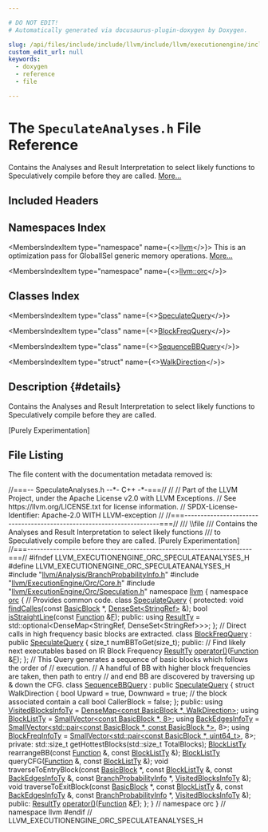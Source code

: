```yaml
---

# DO NOT EDIT!
# Automatically generated via docusaurus-plugin-doxygen by Doxygen.

slug: /api/files/include/include/llvm/include/llvm/executionengine/include/llvm/executionengine/orc/speculateanalyses-h
custom_edit_url: null
keywords:
  - doxygen
  - reference
  - file

---
```





# The `SpeculateAnalyses.h` File Reference

<DoxygenPage pluginConfig={pluginConfig}>

Contains the Analyses and Result Interpretation to select likely functions to Speculatively compile before they are called. <a href="#details">More...</a>

## Included Headers

<IncludesList>
<IncludesListItem
  filePath="llvm/Analysis/BranchProbabilityInfo.h"
  permalink="/docs/api/files/include/include/llvm/include/llvm/analysis/branchprobabilityinfo-h"
  isLocal="true" />
<IncludesListItem
  filePath="llvm/ExecutionEngine/Orc/Core.h"
  permalink="/docs/api/files/include/include/llvm/include/llvm/executionengine/include/llvm/executionengine/orc/core-h"
  isLocal="true" />
<IncludesListItem
  filePath="llvm/ExecutionEngine/Orc/Speculation.h"
  permalink="/docs/api/files/include/include/llvm/include/llvm/executionengine/include/llvm/executionengine/orc/speculation-h"
  isLocal="true" />
</IncludesList>

## Namespaces Index

<MembersIndex>

<MembersIndexItem
  type="namespace"
  name={<><a href="/docs/api/namespaces/llvm">llvm</a></>}>
This is an optimization pass for GlobalISel generic memory operations. <a href="/docs/api/namespaces/llvm/#details">More...</a>
</MembersIndexItem>

<MembersIndexItem
  type="namespace"
  name={<><a href="/docs/api/namespaces/llvm/orc">llvm::orc</a></>}>
</MembersIndexItem>

</MembersIndex>

## Classes Index

<MembersIndex>

<MembersIndexItem
  type="class"
  name={<><a href="/docs/api/classes/llvm/orc/speculatequery">SpeculateQuery</a></>}>
</MembersIndexItem>

<MembersIndexItem
  type="class"
  name={<><a href="/docs/api/classes/llvm/orc/blockfreqquery">BlockFreqQuery</a></>}>
</MembersIndexItem>

<MembersIndexItem
  type="class"
  name={<><a href="/docs/api/classes/llvm/orc/sequencebbquery">SequenceBBQuery</a></>}>
</MembersIndexItem>

<MembersIndexItem
  type="struct"
  name={<><a href="/docs/api/structs/llvm/orc/sequencebbquery/walkdirection">WalkDirection</a></>}>
</MembersIndexItem>

</MembersIndex>

## Description {#details}

Contains the Analyses and Result Interpretation to select likely functions to Speculatively compile before they are called.

&#91;Purely Experimentation&#93;

## File Listing

The file content with the documentation metadata removed is:

<ProgramListing>

<Link id="l00001" /><CodeLine lineNumber="1"><Highlight kind="comment">//===-- SpeculateAnalyses.h  --&#42;- C++ -&#42;-===//</Highlight><Highlight kind="normal"></Highlight></CodeLine>
<Link id="l00002" /><CodeLine lineNumber="2"><Highlight kind="normal"></Highlight><Highlight kind="comment">//</Highlight><Highlight kind="normal"></Highlight></CodeLine>
<Link id="l00003" /><CodeLine lineNumber="3"><Highlight kind="normal"></Highlight><Highlight kind="comment">// Part of the LLVM Project, under the Apache License v2.0 with LLVM Exceptions.</Highlight><Highlight kind="normal"></Highlight></CodeLine>
<Link id="l00004" /><CodeLine lineNumber="4"><Highlight kind="normal"></Highlight><Highlight kind="comment">// See https://llvm.org/LICENSE.txt for license information.</Highlight><Highlight kind="normal"></Highlight></CodeLine>
<Link id="l00005" /><CodeLine lineNumber="5"><Highlight kind="normal"></Highlight><Highlight kind="comment">// SPDX-License-Identifier: Apache-2.0 WITH LLVM-exception</Highlight><Highlight kind="normal"></Highlight></CodeLine>
<Link id="l00006" /><CodeLine lineNumber="6"><Highlight kind="normal"></Highlight><Highlight kind="comment">//</Highlight><Highlight kind="normal"></Highlight></CodeLine>
<Link id="l00007" /><CodeLine lineNumber="7"><Highlight kind="normal"></Highlight><Highlight kind="comment">//===----------------------------------------------------------------------===//</Highlight><Highlight kind="comment"></Highlight></CodeLine>
<Link id="l00008" /><CodeLine lineNumber="8"><Highlight kind="comment">/// \\file</Highlight></CodeLine>
<Link id="l00009" /><CodeLine lineNumber="9"><Highlight kind="comment">/// Contains the Analyses and Result Interpretation to select likely functions</Highlight></CodeLine>
<Link id="l00010" /><CodeLine lineNumber="10"><Highlight kind="comment">/// to Speculatively compile before they are called. &#91;Purely Experimentation&#93;</Highlight><Highlight kind="normal"></Highlight></CodeLine>
<Link id="l00011" /><CodeLine lineNumber="11"><Highlight kind="normal"></Highlight><Highlight kind="comment">//===----------------------------------------------------------------------===//</Highlight><Highlight kind="normal"></Highlight></CodeLine>
<Link id="l00012" /><CodeLine lineNumber="12"><Highlight kind="normal"></Highlight></CodeLine>
<Link id="l00013" /><CodeLine lineNumber="13"><Highlight kind="normal"></Highlight><Highlight kind="preprocessor">#ifndef LLVM&#95;EXECUTIONENGINE&#95;ORC&#95;SPECULATEANALYSES&#95;H</Highlight><Highlight kind="normal"></Highlight></CodeLine>
<Link id="l00014" /><CodeLine lineNumber="14"><Highlight kind="normal"></Highlight><Highlight kind="preprocessor">#define LLVM&#95;EXECUTIONENGINE&#95;ORC&#95;SPECULATEANALYSES&#95;H</Highlight><Highlight kind="normal"></Highlight></CodeLine>
<Link id="l00015" /><CodeLine lineNumber="15"><Highlight kind="normal"></Highlight></CodeLine>
<Link id="l00016" /><CodeLine lineNumber="16"><Highlight kind="normal"></Highlight><Highlight kind="preprocessor">#include &quot;<a href="/docs/api/files/include/include/llvm/include/llvm/analysis/branchprobabilityinfo-h">llvm/Analysis/BranchProbabilityInfo.h</a>&quot;</Highlight><Highlight kind="normal"></Highlight></CodeLine>
<Link id="l00017" /><CodeLine lineNumber="17"><Highlight kind="normal"></Highlight><Highlight kind="preprocessor">#include &quot;<a href="/docs/api/files/include/include/llvm/include/llvm/executionengine/include/llvm/executionengine/orc/core-h">llvm/ExecutionEngine/Orc/Core.h</a>&quot;</Highlight><Highlight kind="normal"></Highlight></CodeLine>
<Link id="l00018" /><CodeLine lineNumber="18"><Highlight kind="normal"></Highlight><Highlight kind="preprocessor">#include &quot;<a href="/docs/api/files/include/include/llvm/include/llvm/executionengine/include/llvm/executionengine/orc/speculation-h">llvm/ExecutionEngine/Orc/Speculation.h</a>&quot;</Highlight><Highlight kind="normal"></Highlight></CodeLine>
<Link id="l00019" /><CodeLine lineNumber="19"><Highlight kind="normal"></Highlight></CodeLine>
<Link id="l00020" /><CodeLine lineNumber="20"><Highlight kind="normal"></Highlight><Highlight kind="keyword">namespace </Highlight><Highlight kind="normal"><a href="/docs/api/namespaces/llvm">llvm</a> &#123;</Highlight></CodeLine>
<Link id="l00021" /><CodeLine lineNumber="21"><Highlight kind="normal"></Highlight></CodeLine>
<Link id="l00022" /><CodeLine lineNumber="22"><Highlight kind="normal"></Highlight><Highlight kind="keyword">namespace </Highlight><Highlight kind="normal"><a href="/docs/api/namespaces/llvm/orc">orc</a> &#123;</Highlight></CodeLine>
<Link id="l00023" /><CodeLine lineNumber="23"><Highlight kind="normal"></Highlight></CodeLine>
<Link id="l00024" /><CodeLine lineNumber="24"><Highlight kind="normal"></Highlight><Highlight kind="comment">// Provides common code.</Highlight><Highlight kind="normal"></Highlight></CodeLine>
<Link id="l00025" /><CodeLine lineNumber="25" lineLink="/docs/api/classes/llvm/orc/speculatequery"><Highlight kind="normal"></Highlight><Highlight kind="keyword">class </Highlight><Highlight kind="normal"><a href="/docs/api/classes/llvm/orc/speculatequery">SpeculateQuery</a> &#123;</Highlight></CodeLine>
<Link id="l00026" /><CodeLine lineNumber="26"><Highlight kind="normal"></Highlight><Highlight kind="keyword">protected</Highlight><Highlight kind="normal">:</Highlight></CodeLine>
<Link id="l00027" /><CodeLine lineNumber="27"><Highlight kind="normal">  </Highlight><Highlight kind="keywordtype">void</Highlight><Highlight kind="normal"> <a href="/docs/api/classes/llvm/orc/speculatequery/#ab7315fecd53d8915efb8a2ac8f908595">findCalles</a>(</Highlight><Highlight kind="keyword">const</Highlight><Highlight kind="normal"> <a href="/docs/api/classes/llvm/basicblock">BasicBlock</a> &#42;, <a href="/docs/api/classes/llvm/denseset">DenseSet&lt;StringRef&gt;</a> &amp;);</Highlight></CodeLine>
<Link id="l00028" /><CodeLine lineNumber="28"><Highlight kind="normal">  </Highlight><Highlight kind="keywordtype">bool</Highlight><Highlight kind="normal"> <a href="/docs/api/classes/llvm/orc/speculatequery/#aa93fb291eede52d54761819aee1c3dfc">isStraightLine</a>(</Highlight><Highlight kind="keyword">const</Highlight><Highlight kind="normal"> <a href="/docs/api/classes/llvm/function">Function</a> &amp;<a href="/docs/api/files/lib/lib/support/md5-cpp/#a96d73bbd7af15cb1fc38c3f4a3bd82e9">F</a>);</Highlight></CodeLine>
<Link id="l00029" /><CodeLine lineNumber="29"><Highlight kind="normal"></Highlight></CodeLine>
<Link id="l00030" /><CodeLine lineNumber="30"><Highlight kind="normal"></Highlight><Highlight kind="keyword">public</Highlight><Highlight kind="normal">:</Highlight></CodeLine>
<Link id="l00031" /><CodeLine lineNumber="31" lineLink="/docs/api/classes/llvm/orc/speculatequery/#a8af61687c9a20406af2789b78ecf3171"><Highlight kind="normal">  </Highlight><Highlight kind="keyword">using </Highlight><Highlight kind="normal"><a href="/docs/api/classes/llvm/orc/speculatequery/#a8af61687c9a20406af2789b78ecf3171">ResultTy</a> = std::optional&lt;DenseMap&lt;StringRef, DenseSet&lt;StringRef&gt;&gt;&gt;;</Highlight></CodeLine>
<Link id="l00032" /><CodeLine lineNumber="32"><Highlight kind="normal">&#125;;</Highlight></CodeLine>
<Link id="l00033" /><CodeLine lineNumber="33"><Highlight kind="normal"></Highlight></CodeLine>
<Link id="l00034" /><CodeLine lineNumber="34"><Highlight kind="normal"></Highlight><Highlight kind="comment">// Direct calls in high frequency basic blocks are extracted.</Highlight><Highlight kind="normal"></Highlight></CodeLine>
<Link id="l00035" /><CodeLine lineNumber="35" lineLink="/docs/api/classes/llvm/orc/blockfreqquery"><Highlight kind="normal"></Highlight><Highlight kind="keyword">class </Highlight><Highlight kind="normal"><a href="/docs/api/classes/llvm/orc/blockfreqquery">BlockFreqQuery</a> : </Highlight><Highlight kind="keyword">public</Highlight><Highlight kind="normal"> <a href="/docs/api/classes/llvm/orc/speculatequery">SpeculateQuery</a> &#123;</Highlight></CodeLine>
<Link id="l00036" /><CodeLine lineNumber="36"><Highlight kind="normal">  </Highlight><Highlight kind="keywordtype">size&#95;t</Highlight><Highlight kind="normal"> numBBToGet(</Highlight><Highlight kind="keywordtype">size&#95;t</Highlight><Highlight kind="normal">);</Highlight></CodeLine>
<Link id="l00037" /><CodeLine lineNumber="37"><Highlight kind="normal"></Highlight></CodeLine>
<Link id="l00038" /><CodeLine lineNumber="38"><Highlight kind="normal"></Highlight><Highlight kind="keyword">public</Highlight><Highlight kind="normal">:</Highlight></CodeLine>
<Link id="l00039" /><CodeLine lineNumber="39"><Highlight kind="normal">  </Highlight><Highlight kind="comment">// Find likely next executables based on IR Block Frequency</Highlight><Highlight kind="normal"></Highlight></CodeLine>
<Link id="l00040" /><CodeLine lineNumber="40"><Highlight kind="normal">  <a href="/docs/api/classes/llvm/orc/speculatequery/#a8af61687c9a20406af2789b78ecf3171">ResultTy</a> <a href="/docs/api/classes/llvm/orc/blockfreqquery/#af8c521993231c6aa85baba8f8c23b828">operator()</a>(<a href="/docs/api/classes/llvm/function">Function</a> &amp;<a href="/docs/api/files/lib/lib/support/md5-cpp/#a96d73bbd7af15cb1fc38c3f4a3bd82e9">F</a>);</Highlight></CodeLine>
<Link id="l00041" /><CodeLine lineNumber="41"><Highlight kind="normal">&#125;;</Highlight></CodeLine>
<Link id="l00042" /><CodeLine lineNumber="42"><Highlight kind="normal"></Highlight></CodeLine>
<Link id="l00043" /><CodeLine lineNumber="43"><Highlight kind="normal"></Highlight><Highlight kind="comment">// This Query generates a sequence of basic blocks which follows the order of</Highlight><Highlight kind="normal"></Highlight></CodeLine>
<Link id="l00044" /><CodeLine lineNumber="44"><Highlight kind="normal"></Highlight><Highlight kind="comment">// execution.</Highlight><Highlight kind="normal"></Highlight></CodeLine>
<Link id="l00045" /><CodeLine lineNumber="45"><Highlight kind="normal"></Highlight><Highlight kind="comment">// A handful of BB with higher block frequencies are taken, then path to entry</Highlight><Highlight kind="normal"></Highlight></CodeLine>
<Link id="l00046" /><CodeLine lineNumber="46"><Highlight kind="normal"></Highlight><Highlight kind="comment">// and end BB are discovered by traversing up &amp; down the CFG.</Highlight><Highlight kind="normal"></Highlight></CodeLine>
<Link id="l00047" /><CodeLine lineNumber="47" lineLink="/docs/api/classes/llvm/orc/sequencebbquery"><Highlight kind="normal"></Highlight><Highlight kind="keyword">class </Highlight><Highlight kind="normal"><a href="/docs/api/classes/llvm/orc/sequencebbquery">SequenceBBQuery</a> : </Highlight><Highlight kind="keyword">public</Highlight><Highlight kind="normal"> <a href="/docs/api/classes/llvm/orc/speculatequery">SpeculateQuery</a> &#123;</Highlight></CodeLine>
<Link id="l00048" /><CodeLine lineNumber="48"><Highlight kind="normal">  </Highlight><Highlight kind="keyword">struct </Highlight><Highlight kind="normal">WalkDirection &#123;</Highlight></CodeLine>
<Link id="l00049" /><CodeLine lineNumber="49"><Highlight kind="normal">    </Highlight><Highlight kind="keywordtype">bool</Highlight><Highlight kind="normal"> Upward = </Highlight><Highlight kind="keyword">true</Highlight><Highlight kind="normal">, Downward = </Highlight><Highlight kind="keyword">true</Highlight><Highlight kind="normal">;</Highlight></CodeLine>
<Link id="l00050" /><CodeLine lineNumber="50"><Highlight kind="normal">    </Highlight><Highlight kind="comment">// the block associated contain a call</Highlight><Highlight kind="normal"></Highlight></CodeLine>
<Link id="l00051" /><CodeLine lineNumber="51"><Highlight kind="normal">    </Highlight><Highlight kind="keywordtype">bool</Highlight><Highlight kind="normal"> CallerBlock = </Highlight><Highlight kind="keyword">false</Highlight><Highlight kind="normal">;</Highlight></CodeLine>
<Link id="l00052" /><CodeLine lineNumber="52"><Highlight kind="normal">  &#125;;</Highlight></CodeLine>
<Link id="l00053" /><CodeLine lineNumber="53"><Highlight kind="normal"></Highlight></CodeLine>
<Link id="l00054" /><CodeLine lineNumber="54"><Highlight kind="normal"></Highlight><Highlight kind="keyword">public</Highlight><Highlight kind="normal">:</Highlight></CodeLine>
<Link id="l00055" /><CodeLine lineNumber="55" lineLink="/docs/api/classes/llvm/orc/sequencebbquery/#a745bae7de030b5abd02b967b59f7f748"><Highlight kind="normal">  </Highlight><Highlight kind="keyword">using </Highlight><Highlight kind="normal"><a href="/docs/api/classes/llvm/orc/sequencebbquery/#a745bae7de030b5abd02b967b59f7f748">VisitedBlocksInfoTy</a> = <a href="/docs/api/classes/llvm/densemap">DenseMap&lt;const BasicBlock &#42;, WalkDirection&gt;</a>;</Highlight></CodeLine>
<Link id="l00056" /><CodeLine lineNumber="56" lineLink="/docs/api/classes/llvm/orc/sequencebbquery/#ad1f8f312dfea6f0b7bfbf0c068fb6273"><Highlight kind="normal">  </Highlight><Highlight kind="keyword">using </Highlight><Highlight kind="normal"><a href="/docs/api/classes/llvm/orc/sequencebbquery/#ad1f8f312dfea6f0b7bfbf0c068fb6273">BlockListTy</a> = <a href="/docs/api/classes/llvm/smallvector">SmallVector&lt;const BasicBlock &#42;, 8&gt;</a>;</Highlight></CodeLine>
<Link id="l00057" /><CodeLine lineNumber="57" lineLink="/docs/api/classes/llvm/orc/sequencebbquery/#aece0e7b1aaaa0d63fec3df46c24c47a4"><Highlight kind="normal">  </Highlight><Highlight kind="keyword">using </Highlight><Highlight kind="normal"><a href="/docs/api/classes/llvm/orc/sequencebbquery/#aece0e7b1aaaa0d63fec3df46c24c47a4">BackEdgesInfoTy</a> =</Highlight></CodeLine>
<Link id="l00058" /><CodeLine lineNumber="58"><Highlight kind="normal">      <a href="/docs/api/classes/llvm/smallvector">SmallVector&lt;std::pair&lt;const BasicBlock &#42;, const BasicBlock &#42;&gt;</a>, 8&gt;;</Highlight></CodeLine>
<Link id="l00059" /><CodeLine lineNumber="59" lineLink="/docs/api/classes/llvm/orc/sequencebbquery/#a196bc324076e4a1e55e8cdccb089e863"><Highlight kind="normal">  </Highlight><Highlight kind="keyword">using </Highlight><Highlight kind="normal"><a href="/docs/api/classes/llvm/orc/sequencebbquery/#a196bc324076e4a1e55e8cdccb089e863">BlockFreqInfoTy</a> =</Highlight></CodeLine>
<Link id="l00060" /><CodeLine lineNumber="60"><Highlight kind="normal">      <a href="/docs/api/classes/llvm/smallvector">SmallVector&lt;std::pair&lt;const BasicBlock &#42;, uint64&#95;t&gt;</a>, 8&gt;;</Highlight></CodeLine>
<Link id="l00061" /><CodeLine lineNumber="61"><Highlight kind="normal"></Highlight></CodeLine>
<Link id="l00062" /><CodeLine lineNumber="62"><Highlight kind="normal"></Highlight><Highlight kind="keyword">private</Highlight><Highlight kind="normal">:</Highlight></CodeLine>
<Link id="l00063" /><CodeLine lineNumber="63"><Highlight kind="normal">  std::size&#95;t getHottestBlocks(std::size&#95;t TotalBlocks);</Highlight></CodeLine>
<Link id="l00064" /><CodeLine lineNumber="64"><Highlight kind="normal">  <a href="/docs/api/classes/llvm/orc/sequencebbquery/#ad1f8f312dfea6f0b7bfbf0c068fb6273">BlockListTy</a> rearrangeBB(</Highlight><Highlight kind="keyword">const</Highlight><Highlight kind="normal"> <a href="/docs/api/classes/llvm/function">Function</a> &amp;, </Highlight><Highlight kind="keyword">const</Highlight><Highlight kind="normal"> <a href="/docs/api/classes/llvm/orc/sequencebbquery/#ad1f8f312dfea6f0b7bfbf0c068fb6273">BlockListTy</a> &amp;);</Highlight></CodeLine>
<Link id="l00065" /><CodeLine lineNumber="65"><Highlight kind="normal">  <a href="/docs/api/classes/llvm/orc/sequencebbquery/#ad1f8f312dfea6f0b7bfbf0c068fb6273">BlockListTy</a> queryCFG(<a href="/docs/api/classes/llvm/function">Function</a> &amp;, </Highlight><Highlight kind="keyword">const</Highlight><Highlight kind="normal"> <a href="/docs/api/classes/llvm/orc/sequencebbquery/#ad1f8f312dfea6f0b7bfbf0c068fb6273">BlockListTy</a> &amp;);</Highlight></CodeLine>
<Link id="l00066" /><CodeLine lineNumber="66"><Highlight kind="normal">  </Highlight><Highlight kind="keywordtype">void</Highlight><Highlight kind="normal"> traverseToEntryBlock(</Highlight><Highlight kind="keyword">const</Highlight><Highlight kind="normal"> <a href="/docs/api/classes/llvm/basicblock">BasicBlock</a> &#42;, </Highlight><Highlight kind="keyword">const</Highlight><Highlight kind="normal"> <a href="/docs/api/classes/llvm/orc/sequencebbquery/#ad1f8f312dfea6f0b7bfbf0c068fb6273">BlockListTy</a> &amp;,</Highlight></CodeLine>
<Link id="l00067" /><CodeLine lineNumber="67"><Highlight kind="normal">                            </Highlight><Highlight kind="keyword">const</Highlight><Highlight kind="normal"> <a href="/docs/api/classes/llvm/orc/sequencebbquery/#aece0e7b1aaaa0d63fec3df46c24c47a4">BackEdgesInfoTy</a> &amp;,</Highlight></CodeLine>
<Link id="l00068" /><CodeLine lineNumber="68"><Highlight kind="normal">                            </Highlight><Highlight kind="keyword">const</Highlight><Highlight kind="normal"> <a href="/docs/api/classes/llvm/branchprobabilityinfo">BranchProbabilityInfo</a> &#42;,</Highlight></CodeLine>
<Link id="l00069" /><CodeLine lineNumber="69"><Highlight kind="normal">                            <a href="/docs/api/classes/llvm/orc/sequencebbquery/#a745bae7de030b5abd02b967b59f7f748">VisitedBlocksInfoTy</a> &amp;);</Highlight></CodeLine>
<Link id="l00070" /><CodeLine lineNumber="70"><Highlight kind="normal">  </Highlight><Highlight kind="keywordtype">void</Highlight><Highlight kind="normal"> traverseToExitBlock(</Highlight><Highlight kind="keyword">const</Highlight><Highlight kind="normal"> <a href="/docs/api/classes/llvm/basicblock">BasicBlock</a> &#42;, </Highlight><Highlight kind="keyword">const</Highlight><Highlight kind="normal"> <a href="/docs/api/classes/llvm/orc/sequencebbquery/#ad1f8f312dfea6f0b7bfbf0c068fb6273">BlockListTy</a> &amp;,</Highlight></CodeLine>
<Link id="l00071" /><CodeLine lineNumber="71"><Highlight kind="normal">                           </Highlight><Highlight kind="keyword">const</Highlight><Highlight kind="normal"> <a href="/docs/api/classes/llvm/orc/sequencebbquery/#aece0e7b1aaaa0d63fec3df46c24c47a4">BackEdgesInfoTy</a> &amp;,</Highlight></CodeLine>
<Link id="l00072" /><CodeLine lineNumber="72"><Highlight kind="normal">                           </Highlight><Highlight kind="keyword">const</Highlight><Highlight kind="normal"> <a href="/docs/api/classes/llvm/branchprobabilityinfo">BranchProbabilityInfo</a> &#42;,</Highlight></CodeLine>
<Link id="l00073" /><CodeLine lineNumber="73"><Highlight kind="normal">                           <a href="/docs/api/classes/llvm/orc/sequencebbquery/#a745bae7de030b5abd02b967b59f7f748">VisitedBlocksInfoTy</a> &amp;);</Highlight></CodeLine>
<Link id="l00074" /><CodeLine lineNumber="74"><Highlight kind="normal"></Highlight></CodeLine>
<Link id="l00075" /><CodeLine lineNumber="75"><Highlight kind="normal"></Highlight><Highlight kind="keyword">public</Highlight><Highlight kind="normal">:</Highlight></CodeLine>
<Link id="l00076" /><CodeLine lineNumber="76"><Highlight kind="normal">  <a href="/docs/api/classes/llvm/orc/speculatequery/#a8af61687c9a20406af2789b78ecf3171">ResultTy</a> <a href="/docs/api/classes/llvm/orc/sequencebbquery/#a01cdf467a56a2b88b09065dd68b333a9">operator()</a>(<a href="/docs/api/classes/llvm/function">Function</a> &amp;<a href="/docs/api/files/lib/lib/support/md5-cpp/#a96d73bbd7af15cb1fc38c3f4a3bd82e9">F</a>);</Highlight></CodeLine>
<Link id="l00077" /><CodeLine lineNumber="77"><Highlight kind="normal">&#125;;</Highlight></CodeLine>
<Link id="l00078" /><CodeLine lineNumber="78"><Highlight kind="normal"></Highlight></CodeLine>
<Link id="l00079" /><CodeLine lineNumber="79"><Highlight kind="normal">&#125; </Highlight><Highlight kind="comment">// namespace orc</Highlight><Highlight kind="normal"></Highlight></CodeLine>
<Link id="l00080" /><CodeLine lineNumber="80"><Highlight kind="normal">&#125; </Highlight><Highlight kind="comment">// namespace llvm</Highlight><Highlight kind="normal"></Highlight></CodeLine>
<Link id="l00081" /><CodeLine lineNumber="81"><Highlight kind="normal"></Highlight></CodeLine>
<Link id="l00082" /><CodeLine lineNumber="82"><Highlight kind="normal"></Highlight><Highlight kind="preprocessor">#endif </Highlight><Highlight kind="comment">// LLVM&#95;EXECUTIONENGINE&#95;ORC&#95;SPECULATEANALYSES&#95;H</Highlight><Highlight kind="normal"></Highlight></CodeLine>

</ProgramListing>

</DoxygenPage>
